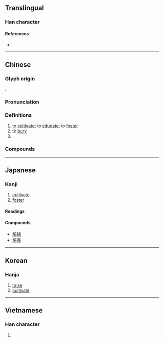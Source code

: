 {{character info/new}}
==Translingual==

===Han character===
{{Han char|rn=32|rad=土|as=08|sn=11|four=40161|canj=GYTR|ids=⿰土咅}}

====References====
* {{Han ref|kx=0231.110|dkj=05195|dj=0468.020|hdz=10457.020|uh=57F9|ud=22521|bh=B0F6|bd=45302}}

----

==Chinese==
{{zh-forms}}

===Glyph origin===
{{Han etym}}
{{Han compound|土|t1=earth|咅|ls=psc|c1=s|c2=p}}.

===Pronunciation===
{{zh-pron
|m=péi
|c=bau6,pui4
|h=pfs=phì
|md=
|mn=pôe/xm:pê
|mn_note=pôe - literary; pê - vernacular
|w=
|mc=y
|oc=y
|cat=v,pn
}}

===Definitions===
{{zh-hanzi}}

# to [[cultivate]]; to [[educate]]; to [[foster]]
# to [[bury]]
# {{surname|lang=zh}}

===Compounds===
{{zh-der|培土|培修|培訓|培養|培育|培植|培根|培土器|培敦|培根論|安培|培壅|培養基|培養土|安培計|安培小時|安培定則|培養液|培養皿|培風|培補|培格索斯|培塿|培基語言|坎培拉|抑制栽培|水耕栽培|無土栽培|栽培植物|接替栽培|礫耕栽培|烘培機|栽培|糊仔栽培|胚培養法|組織培養|顏闔鑿培|培石}}

----

==Japanese==

===Kanji===
{{ja-kanji|grade=c|rs=土08}}

# [[cultivate]]
# [[foster]]

====Readings====
{{ja-readings
|goon=ばい, ぶ, べ
|kanon=はい, ほう
|kun=つちか-う
}}

====Compounds====
* [[培植]]
* [[培養]]

----

==Korean==

===Hanja===
{{ko-hanja|hangeul=[[배]], [[부]]|rv=bae, bu|mr=pae, pu}}

# [[raise]]
# [[cultivate]]

----

==Vietnamese==

===Han character===
{{vi-hantu|[[bồi]], [[bổi]], [[bòi]], [[bụi]], [[vùi]]|rs=土08}}

# {{defn|lang=vi|sort=土08}}